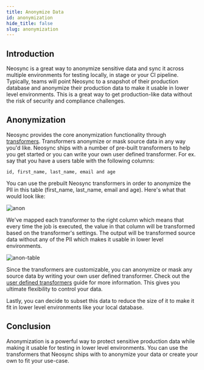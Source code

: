 ```yaml
---
title: Anonymize Data
id: anonymization
hide_title: false
slug: anonymization
---
```


## Introduction

Neosync is a great way to anonymize sensitive data and sync it across multiple environments for testing locally, in stage or your CI pipeline. Typically, teams will point Neosync to a snapshot of their production database and anonymize their production data to make it usable in lower level environments. This is a great way to get production-like data without the risk of security and compliance challenges.

## Anonymization

Neosync provides the core anonymization functionality through [transformers](/platform#transformers). Transformers anonymize or mask source data in any way you'd like. Neosync ships with a number of pre-built transformers to help you get started or you can write your own user defined transformer. For ex. say that you have a users table with the following columns:

`id, first_name, last_name, email and age`

You can use the prebuilt Neosync transformers in order to anonymize the PII in this table (first_name, last_name, email and age). Here's what that would look like:

![anon](https://assets.nucleuscloud.com/neosync/docs/pii-anon.png)

We've mapped each transformer to the right column which means that every time the job is executed, the value in that column will be transformed based on the transformer's settings. The output will be transformed source data without any of the PII which makes it usable in lower level environments.

![anon-table](https://assets.nucleuscloud.com/neosync/docs/pii-anon-table.png)

Since the transformers are customizable, you can anonymize or mask any source data by writing your own user defined transformer. Check out the [user defined transformers](/transformers/user-defined) guide for more information. This gives you ultimate flexibility to control your data.

Lastly, you can decide to subset this data to reduce the size of it to make it fit in lower level environments like your local database.

## Conclusion

Anonymization is a powerful way to protect sensitive production data while making it usable for testing in lower level environments. You can use the transformers that Neosync ships with to anonymize your data or create your own to fit your use-case.

